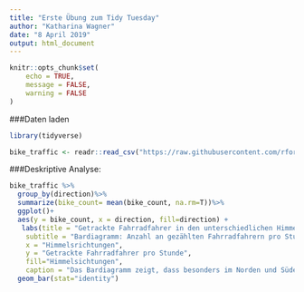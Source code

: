 ```yaml
---
title: "Erste Übung zum Tidy Tuesday"
author: "Katharina Wagner"
date: "8 April 2019"
output: html_document
---
```


```r
knitr::opts_chunk$set(
	echo = TRUE,
	message = FALSE,
	warning = FALSE
)
```

###Daten laden
```r

library(tidyverse)

bike_traffic <- readr::read_csv("https://raw.githubusercontent.com/rfordatascience/tidytuesday/master/data/2019/2019-04-02/bike_traffic.csv")
```
###Deskriptive Analyse:
```r

bike_traffic %>%
  group_by(direction)%>%
  summarize(bike_count= mean(bike_count, na.rm=T))%>%
  ggplot()+
  aes(y = bike_count, x = direction, fill=direction) +
   labs(title = "Getrackte Fahrradfahrer in den unterschiedlichen Himmelsrichtungen" ,
    subtitle = "Bardiagramm: Anzahl an gezählten Fahrradfahrern pro Stunde, aufgeteilt in Himmelsrichtungen",
    x = "Himmelsrichtungen", 
    y = "Getrackte Fahrradfahrer pro Stunde",
    fill="Himmelsichtungen",
    caption = "Das Bardiagramm zeigt, dass besonders im Norden und Süden mehr Fahrradfahrer getrackt wurden, als im Osten und im Westen.") +
  geom_bar(stat="identity")


```

